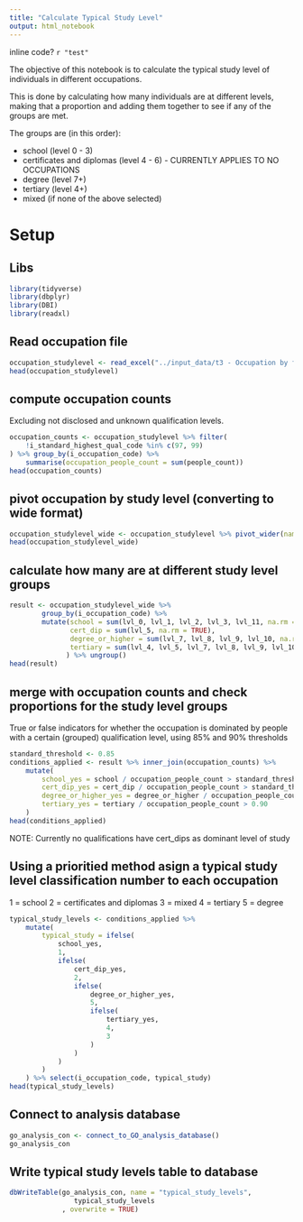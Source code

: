 ```yaml
---
title: "Calculate Typical Study Level"
output: html_notebook
---
```


inline code? `r "test"`

The objective of this notebook is to calculate the typical study level of individuals in different occupations.

This is done by calculating how many individuals are at different levels, making that a proportion and adding them together to see if any of the groups are met.

The groups are (in this order):

* school (level 0 - 3)
* certificates and diplomas (level 4 - 6) - CURRENTLY APPLIES TO NO OCCUPATIONS
* degree (level 7+)
* tertiary (level 4+)
* mixed (if none of the above selected)


# Setup
## Libs
```r
library(tidyverse)
library(dbplyr)
library(DBI)
library(readxl)
```


## Read occupation file
```r
occupation_studylevel <- read_excel("../input_data/t3 - Occupation by field of study - Checked.xlsx", sheet="Occupation by level totals", skip = 4)
head(occupation_studylevel)
```

## compute occupation counts

Excluding not disclosed and unknown qualification levels.
```r
occupation_counts <- occupation_studylevel %>% filter(
    !i_standard_highest_qual_code %in% c(97, 99)
) %>% group_by(i_occupation_code) %>%
    summarise(occupation_people_count = sum(people_count))
head(occupation_counts)
```

## pivot occupation by study level (converting to wide format)
```r
occupation_studylevel_wide <- occupation_studylevel %>% pivot_wider(names_from = i_standard_highest_qual_code, names_prefix = "lvl_", values_from = people_count)
head(occupation_studylevel_wide)
```

## calculate how many are at different study level groups
```r
result <- occupation_studylevel_wide %>%
        group_by(i_occupation_code) %>%
        mutate(school = sum(lvl_0, lvl_1, lvl_2, lvl_3, lvl_11, na.rm = TRUE), 
               cert_dip = sum(lvl_5, na.rm = TRUE),
               degree_or_higher = sum(lvl_7, lvl_8, lvl_9, lvl_10, na.rm = TRUE), 
               tertiary = sum(lvl_4, lvl_5, lvl_7, lvl_8, lvl_9, lvl_10, na.rm = TRUE)
              ) %>% ungroup()
head(result)
```

## merge with occupation counts and check proportions for the study level groups
True or false indicators for whether the occupation is dominated by people with a certain (grouped) qualification level, using 85% and 90% thresholds
```r
standard_threshold <- 0.85
conditions_applied <- result %>% inner_join(occupation_counts) %>%
    mutate(
        school_yes = school / occupation_people_count > standard_threshold,
        cert_dip_yes = cert_dip / occupation_people_count > standard_threshold,
        degree_or_higher_yes = degree_or_higher / occupation_people_count > standard_threshold,
        tertiary_yes = tertiary / occupation_people_count > 0.90
    )
head(conditions_applied)
```

NOTE: Currently no qualifications have cert_dips as dominant level of study

## Using a prioritied method asign a typical study level classification number to each occupation

1 = school
2 = certificates and diplomas
3 = mixed
4 = tertiary
5 = degree
```r
typical_study_levels <- conditions_applied %>%
    mutate(
        typical_study = ifelse(
            school_yes,
            1,
            ifelse(
                cert_dip_yes,
                2,
                ifelse(
                    degree_or_higher_yes,
                    5,
                    ifelse(
                        tertiary_yes,
                        4,
                        3
                    )
                )
            )
        )
    ) %>% select(i_occupation_code, typical_study)
head(typical_study_levels)
```

## Connect to analysis database

```r
go_analysis_con <- connect_to_GO_analysis_database()
go_analysis_con
```

## Write typical study levels table to database
```r
dbWriteTable(go_analysis_con, name = "typical_study_levels",  
                typical_study_levels
             , overwrite = TRUE)
```